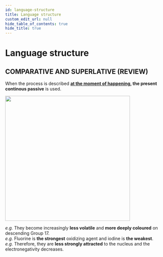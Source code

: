 ```yaml
---
id: language-structure
title: Language structure
custom_edit_url: null
hide_table_of_contents: true
hide_title: true
---
```



<Theme halogens />

# Language structure

## COMPARATIVE AND SUPERLATIVE (REVIEW)

When the process is described **<u>at the moment of happening</u>, the present continous passive** is used.

<img src={arrows} width='400' />

*e.g.* They become increasingly **less  volatile**  and **more deeply coloured** on descending Group 17.  
*e.g.* Fluorine is **the  strongest** oxidizing agent and iodine is **the weakest**.  
*e.g.* Therefore, they are **less strongly attracted** to the nucleus and the electronegativity decreases.
